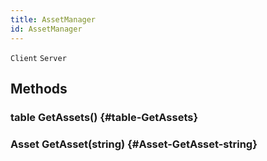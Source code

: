 ```yaml
---
title: AssetManager
id: AssetManager
---
```

`Client`
`Server`

## Methods

### table GetAssets() {#table-GetAssets}

### Asset GetAsset(string) {#Asset-GetAsset-string}

